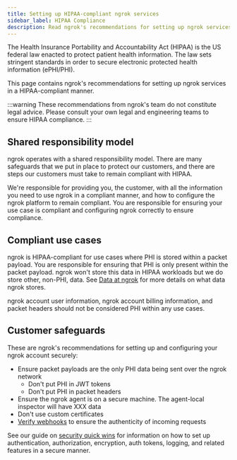 ```yaml
---
title: Setting up HIPAA-compliant ngrok services
sidebar_label: HIPAA Compliance
description: Read ngrok's recommendations for setting up ngrok services in a HIPAA-compliant manner.
---
```


The Health Insurance Portability and Accountability Act (HIPAA) is the US federal law enacted to protect patient health information.
The law sets stringent standards in order to secure electronic protected health information (ePHI/PHI).

This page contains ngrok's recommendations for setting up ngrok services in a HIPAA-compliant manner.

:::warning
These recommendations from ngrok's team do not constitute legal advice.
Please consult your own legal and engineering teams to ensure HIPAA compliance.
:::

## Shared responsibility model

ngrok operates with a shared responsibility model.
There are many safeguards that we put in place to protect our customers, and there are steps our customers must take to remain compliant with HIPAA.

We're responsible for providing you, the customer, with all the information you need to use ngrok in a compliant manner, and how to configure the ngrok platform to remain compliant.
You are responsible for ensuring your use case is compliant and configuring ngrok correctly to ensure compliance.

## Compliant use cases

ngrok is HIPAA-compliant for use cases where PHI is stored within a packet payload.
You are responsible for ensuring that PHI is only present within the packet payload.
ngrok won't store this data in HIPAA workloads but we do store other, non-PHI, data.
See [Data at ngrok](https://ngrok.com/blog-post/data-at-ngrok) for more details on what data ngrok stores.

ngrok account user information, ngrok account billing information, and packet headers should not be considered PHI within any use cases.

## Customer safeguards

These are ngrok's recommendations for setting up and configuring your ngrok account securely:

- Ensure packet payloads are the only PHI data being sent over the ngrok network
  - Don't put PHI in JWT tokens
  - Don't put PHI in packet headers
- Ensure the ngrok agent is on a secure machine. The agent-local inspector will have XXX data
- Don't use custom certificates
- [Verify webhooks](/traffic-policy/actions/verify-webhook/) to ensure the authenticity of incoming requests

See our guide on [security quick wins](/guides/security-dev-productivity/securing-your-tunnels/) for information on how to set up authentication, authorization, encryption, auth tokens, logging, and related features in a secure manner.
